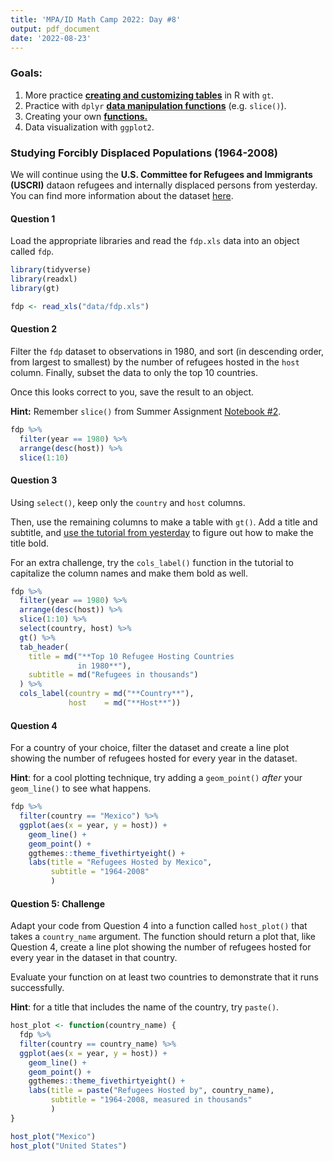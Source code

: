 ```yaml
---
title: 'MPA/ID Math Camp 2022: Day #8'
output: pdf_document
date: '2022-08-23'
---
```


### Goals:

1.  More practice [**creating and customizing tables**]{.underline} in R with `gt`.
2.  Practice with `dplyr` [**data manipulation functions**]{.underline} (e.g. `slice()`).
3.  Creating your own [**functions.**]{.underline}
4.  Data visualization with `ggplot2`.

### **Studying Forcibly Displaced Populations (1964-2008)**

We will continue using the **U.S. Committee for Refugees and Immigrants (USCRI)** dataon refugees and internally displaced persons from yesterday. You can find more information about the dataset [here](https://www.systemicpeace.org/inscrdata.html).

#### Question 1

Load the appropriate libraries and read the `fdp.xls` data into an object called `fdp`.

```r
library(tidyverse)
library(readxl)
library(gt)

fdp <- read_xls("data/fdp.xls")
```

#### Question 2

Filter the `fdp` dataset to observations in 1980, and sort (in descending order, from largest to smallest) by the number of refugees hosted in the `host` column. Finally, subset the data to only the top 10 countries.

Once this looks correct to you, save the result to an object.

**Hint:** Remember `slice()` from Summer Assignment [Notebook #2](https://colab.research.google.com/drive/1-Am4YUaSKWEQ8xkpGCRTrIhqQ3RMowQc?authuser=1).

```r
fdp %>% 
  filter(year == 1980) %>% 
  arrange(desc(host)) %>% 
  slice(1:10)
```

#### Question 3

Using `select()`, keep only the `country` and `host` columns.

Then, use the remaining columns to make a table with `gt()`. Add a title and subtitle, and [use the tutorial from yesterday](https://gt.rstudio.com/articles/intro-creating-gt-tables.html) to figure out how to make the title bold.

For an extra challenge, try the `cols_label()` function in the tutorial to capitalize the column names and make them bold as well.

```r
fdp %>% 
  filter(year == 1980) %>% 
  arrange(desc(host)) %>% 
  slice(1:10) %>% 
  select(country, host) %>% 
  gt() %>% 
  tab_header(
    title = md("**Top 10 Refugee Hosting Countries 
               in 1980**"),
    subtitle = md("Refugees in thousands")
  ) %>% 
  cols_label(country = md("**Country**"),
             host    = md("**Host**"))
```

#### Question 4

For a country of your choice, filter the dataset and create a line plot showing the number of refugees hosted for every year in the dataset.

**Hint**: for a cool plotting technique, try adding a `geom_point()` *after* your `geom_line()` to see what happens.

```r
fdp %>% 
  filter(country == "Mexico") %>% 
  ggplot(aes(x = year, y = host)) + 
    geom_line() + 
    geom_point() + 
    ggthemes::theme_fivethirtyeight() + 
    labs(title = "Refugees Hosted by Mexico",
         subtitle = "1964-2008"
         )
```

#### Question 5: Challenge

Adapt your code from Question 4 into a function called `host_plot()` that takes a `country_name` argument. The function should return a plot that, like Question 4, create a line plot showing the number of refugees hosted for every year in the dataset in that country.

Evaluate your function on at least two countries to demonstrate that it runs successfully.

**Hint**: for a title that includes the name of the country, try `paste()`.

```r
host_plot <- function(country_name) {
  fdp %>% 
  filter(country == country_name) %>% 
  ggplot(aes(x = year, y = host)) + 
    geom_line() + 
    geom_point() + 
    ggthemes::theme_fivethirtyeight() + 
    labs(title = paste("Refugees Hosted by", country_name),
         subtitle = "1964-2008, measured in thousands"
         )
}

host_plot("Mexico")
host_plot("United States")
```
